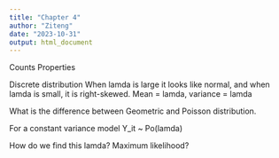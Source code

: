 ```yaml
---
title: "Chapter 4"
author: "Ziteng"
date: "2023-10-31"
output: html_document
---
```




Counts
Properties <Non-negative><Discrete integers>


Discrete distribution
<Bernoulli>
<Binomial>
<Poisson> When lamda is large it looks like normal, and when lamda is small, it is right-skewed.
Mean = lamda, variance = lamda
<Geometric>

What is the difference between Geometric and Poisson distribution.


For a constant variance model
Y_it ~ Po(lamda)

How do we find this lamda?
Maximum likelihood?





